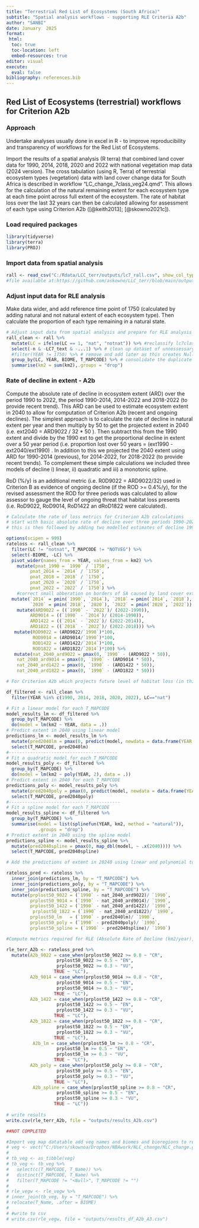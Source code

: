 ```yaml
---
title: "Terrestrial Red List of Ecosystems (South Africa)"
subtitle: "Spatial analysis workflows - supporting RLE Criteria A2b"
author: "SANBI"
date: January  2025
format: 
 html:
  toc: true
  toc-location: left
  embed-resources: true
editor: visual
execute: 
  eval: false
bibliography: references.bib
---
```


## Red List of Ecosystems (terrestrial) workflows for Criterion A2b

### Approach

Undertake analyses usually done in excel in R - to improve reproducibility and transparency of workflows for the Red List of Ecosystems.

Import the results of a spatial analysis (R terra) that combined land cover data for 1990, 2014, 2018, 2020 and 2022 with national vegetation map data (2024 version). The cross tabulation (using R, Terra) of terrestrial ecosystem types (vegetation) data with land cover change data for South Africa is described in workflow "LC_change_7class_veg24.qmd". This allows for the calculation of the natural remaining extent for each ecosystem type at each time point across full extent of the ecosystem. The rate of habitat loss over the last 32 years can then be calculated allowing for assessment of each type using Criterion A2b ([@keith2013]; [@skowno2021c]).

### Load required packages

```r
library(tidyverse)
library(terra)
library(PROJ)
```

### Import data from spatial analysis

```r
rall <- read_csv("C:/Rdata/LCC_terr/outputs/lc7_rall.csv", show_col_types = FALSE) #import the version NOT masked to SA and save in chosen location 
#file available at:https://github.com/askowno/LLC_terr/blob/main/outputs/lc7_rall.csv
```

### Adjust input data for RLE analysis

Make data wider, and add reference time point of 1750 (calculated by adding natural and not natural extent of each ecosystem type). Then calculate the proportion of each type remaining in a natural state.

```r
# Adjust input data from spatial analysis and prepare for RLE analysis   
rall_clean <- rall %>%   
  mutate(LC = ifelse(LC == 1, "nat", "notnat")) %>% #reclassify lc7class to binary 
  select(-n & -LC7_text & -...1) %>% # clean up dataset of unnessessary fields
  #filter(YEAR != 1750) %>% # remove and add later as this creates Null rows for empty classes when using wide approach....   
  group_by(LC, YEAR, BIOME, T_MAPCODE) %>% # consolidate the duplicate rows following reclass   
  summarise(km2 = sum(km2),.groups = "drop") 

```

### Rate of decline in extent - A2b

Compute the absolute rate of decline in ecosystem extent (ARD) over the period 1990 to 2022, the period 1990-2014, 2014-2022 and 2018-2022 (to provide recent trend). This ARD can be used to estimate ecosystem extent in 2040 to allow for computation of Criterion A2b (recent and ongoing declines). The simplest approach is to calculate the rate of decline in natural extent per year and then multiply by 50 to get the projected extent in 2040 (i.e. ext2040 = ARD9022 / 32 \* 50 ). Then subtract this from the 1990 extent and divide by the 1990 ext to get the proportional decline in extent over a 50 year period (i.e. proportion lost over 50 years = (ext1990 - ext2040/ext1990) . In addition to this we projected the 2040 extent using ARD for 1990-2014 (previous), for 2014-2022, for 2018-2022 (to provide recent trends). To complement these simple calculations we included three models of decline i) linear, ii) quadratic and iii) a monotonic spline.

RoD (%/y) is an additional metric (i.e. R0D9022 = ARD9022/32) used in Criterion B as evidence of ongoing decline (if the ROD \>= 0.4%/y), for the revised assessment the ROD for three periods was calculated to allow assessor to gauge the level of ongoing threat that habitat loss presents (i.e. RoD9022, RoD9014, RoD1422 an dRoD1822 were calculated).

```r
# Calculate the rate of loss metrics for Criterion A2b calculations
# start with basic absolute rate of decline over three periods 1990-2022 (main period) 1990-2014 (previous period) and 2014 - 2022 (recent period)
# this is then followed by adding two modelled estimates of decline 1990-2022 using linear and quadratic models. 

options(scipen = 999)
rateloss <- rall_clean %>%   
  filter(LC != "notnat", T_MAPCODE != "NOTVEG") %>%
  select(-BIOME, -LC) %>%
  pivot_wider(names_from = YEAR, values_from = km2) %>%   
    mutate(pnat_1990 = `1990` / `1750`, 
         pnat_2014 = `2014` / `1750`,           
         pnat_2018 = `2018` / `1750`,           
         pnat_2020 = `2020` / `1750`,          
         pnat_2022 = `2022` / `1750`) %>%
    #correct small abberation on borders of SA caused by land cover extent differences 
  mutate(`2014` = pmin(`1990`, `2014`), `2018` = pmin(`2014`, `2018`), 
         `2020` = pmin(`2018`, `2020`), `2022` = pmin(`2020`, `2022`)) %>%
    mutate(ARD9022 = ((`1990` - `2022`)/ (2022-1990)), 
         ARD9014 = ((`1990` - `2014`)/ (2014-1990)), 
         ARD1422 = ((`2014` - `2022`)/ (2022-2014)),
         ARD1822 = ((`2018` - `2022`)/ (2022-2018))) %>%
   mutate(ROD9022 = (ARD9022/`1990`)*100, 
          ROD9014 = (ARD9014/`1990`)*100,
          ROD1422 = (ARD1422/`2014`)*100,
          ROD1822 = (ARD1822/`2014`)*100) %>%
   mutate(nat_2040_ard9022 = pmax(0, `1990` - (ARD9022 * 50)),
    nat_2040_ard9014 = pmax(0, `1990` - (ARD9014 * 50)),
    nat_2040_ard1422 = pmax(0, `1990` - (ARD1422 * 50)),
    nat_2040_ard1822 = pmax(0, `1990` - (ARD1822 * 50)))
```

```r
# For Criterion A2b which projects future level of habitat loss (in this study to 2040) we have used a simplistic model (above) of decline using the first and last time points (1990 and 2022). In this code we model the rate of decline using a linear model and a quadratic model (polynomial) to more accuratley estimate remaining natural habitat in 2040. 

df_filtered <- rall_clean %>%
  filter(YEAR %in% c(1990, 2014, 2018, 2020, 2022), LC=="nat") 

# Fit a linear model for each T_MAPCODE
model_results_lm <- df_filtered %>%
  group_by(T_MAPCODE) %>%
  do(model = lm(km2 ~ YEAR, data = .))
# Predict extent in 2040 using linear model 
predictions_lm <- model_results_lm %>%
  mutate(pred2040lm = pmax(0, predict(model, newdata = data.frame(YEAR = 2040)))) %>%
  select(T_MAPCODE, pred2040lm)
#-----------------------------------------
# Fit a quadratic model for each T_MAPCODE
model_results_poly <- df_filtered %>%
  group_by(T_MAPCODE) %>%
  do(model = lm(km2 ~ poly(YEAR, 2), data = .))
# Predict extent in 2040 for each T_MAPCODE
predictions_poly <- model_results_poly %>%
  mutate(pred2040poly = pmax(0, predict(model, newdata = data.frame(YEAR = 2040)))) %>%
  select(T_MAPCODE, pred2040poly)
#------------------------------------------
# Fit a spline model for each T_MAPCODE
model_results_spline <- df_filtered %>%
  group_by(T_MAPCODE) %>%
  summarise(model = list(splinefun(YEAR, km2, method = "natural")), 
            .groups = "drop")
# Predict extent in 2040 using the spline model
predictions_spline <- model_results_spline %>%
  mutate(pred2040spline = pmax(0, map_dbl(model, ~ .x(2040)))) %>%
  select(T_MAPCODE, pred2040spline)

# Add the predictions of extent in 20240 using linear and polynomial to the rateloss tibble

rateloss_pred <- rateloss %>%
  inner_join(predictions_lm, by = "T_MAPCODE") %>%
  inner_join(predictions_poly, by = "T_MAPCODE") %>%
  inner_join(predictions_spline, by = "T_MAPCODE") %>%
  mutate(prplost50_9022 = (`1990` - nat_2040_ard9022)/ `1990`, 
         prplost50_9014 = (`1990` - nat_2040_ard9014)/ `1990`,
         prplost50_1422 = (`1990` - nat_2040_ard1422)/ `1990`,
          prplost50_1822 = (`1990` - nat_2040_ard1822)/ `1990`,
         prplost50_lm   = (`1990` - pred2040lm)/ `1990`,
         prplost50_poly = (`1990` - pred2040poly)/ `1990`,
         prplost50_spline = (`1990` - pred2040spline)/ `1990`)
```

```r
#Compute metrics required for RLE (Absolute Rate of Decline (km2/year), Rate of Decline (%/year), Proportion Lost over 50years, Projected extent in 2040). And then assess Criterion A3 and A2b

rle_terr_A2b <- rateloss_pred %>%
  mutate(A2b_9022 = case_when(prplost50_9022 >= 0.8 ~ "CR",
                   prplost50_9022 >= 0.5 ~ "EN",
                   prplost50_9022 >= 0.3 ~ "VU",
                  TRUE ~ "LC"), 
         A2b_9014 = case_when(prplost50_9014 >= 0.8 ~ "CR",
                   prplost50_9014 >= 0.5 ~ "EN",
                   prplost50_9014 >= 0.3 ~ "VU",
                  TRUE ~ "LC"),
         A2b_1422 = case_when(prplost50_1422 >= 0.8 ~ "CR",
                   prplost50_1422 >= 0.5 ~ "EN",
                   prplost50_1422 >= 0.3 ~ "VU",
                  TRUE ~ "LC"), 
         A2b_1822 = case_when(prplost50_1822 >= 0.8 ~ "CR",
                   prplost50_1822 >= 0.5 ~ "EN",
                   prplost50_1822 >= 0.3 ~ "VU",
                  TRUE ~ "LC"), 
          A2b_lm = case_when(prplost50_lm >= 0.8 ~ "CR",
                   prplost50_lm >= 0.5 ~ "EN",
                   prplost50_lm >= 0.3 ~ "VU",
                  TRUE ~ "LC"), 
         A2b_poly = case_when(prplost50_poly >= 0.8 ~ "CR",
                   prplost50_poly >= 0.5 ~ "EN",
                   prplost50_poly >= 0.3 ~ "VU",
                  TRUE ~ "LC"), 
          A2b_spline = case_when(prplost50_spline >= 0.8 ~ "CR",
                   prplost50_spline >= 0.5 ~ "EN",
                   prplost50_spline >= 0.3 ~ "VU",
                  TRUE ~ "LC"))    
    
# write results
write.csv(rle_terr_A2b, file = "outputs/results_A2b.csv")
```

```r
##NOT COMPLETED 

#Import veg map datatable add veg names and biomes and bioregions to results  
# veg <- vect("C:/Users/skownoa/Dropbox/NBAwork/NLC_change/NLC_change.gdb", "NVM2024Final_IEM5_12_07012025")
# 
# tb_veg <- as_tibble(veg)
# tb_veg <- tb_veg %>% 
#   select(c(T_MAPCODE, T_Name)) %>%
#   distinct(T_MAPCODE, T_Name) %>%
#   filter(T_MAPCODE != "<Null>", T_MAPCODE != "")
# 
# rle_vegw <- rle_vegw %>%
# inner_join(tb_veg, by = "T_MAPCODE") %>%
# relocate(T_Name, .after = BIOME)
#     
# #write to csv
# write.csv(rle_vegw, file = "outputs/results_df_A2b_A3.csv") 

```

